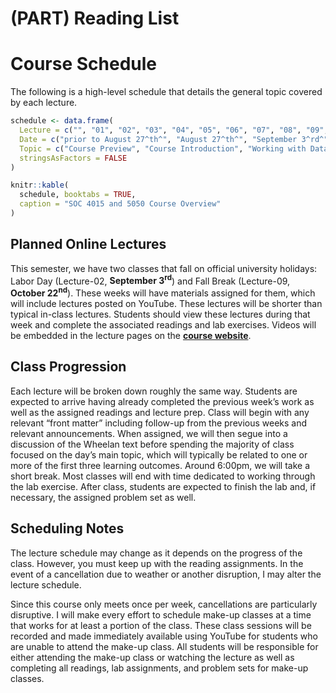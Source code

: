 # (PART) Reading List {-}

# Course Schedule

The following is a high-level schedule that details the general topic covered by each lecture.

```r
schedule <- data.frame(
  Lecture = c("", "01", "02", "03", "04", "05", "06", "07", "08", "09", "10", "11", "12", "13", "14", "15", "16", ""),
  Date = c("prior to August 27^th^", "August 27^th^", "September 3^rd^", "September 10^th^", "September 17^th^", "September 24^th^", "October 1^st^", "October 8^th^", "October 15^th^", "October 22^nd^", "October 29^th^", "November 5^th^", "November 12^th^", "November 19^th^", "November 26^th^", "December 3^rd^", "December 10^th^", "December 17^th^"),
  Topic = c("Course Preview", "Course Introduction", "Working with Data", "Describing Distributions", "Probability", "The Distribution of Random Variables", "Foundations for Inference", "Difference of Means (Part 1)", "Difference of Means (Part 2)", "Working with Factors", "Correlations (Part 1)", "Correlations (Part 2)", "OLS Regression (Part 1)", "OLS Regression (Part 2)", "OLS Regression (Part 3)", "Analysis of Variance", "Chi-Squared", "Final Presentations"),
  stringsAsFactors = FALSE
)

knitr::kable(
  schedule, booktabs = TRUE,
  caption = "SOC 4015 and 5050 Course Overview"
)
```

## Planned Online Lectures

This semester, we have two classes that fall on official university holidays: Labor Day (Lecture-02, **September 3^rd^**) and Fall Break (Lecture-09, **October 22^nd^**). These weeks will have materials assigned for them, which will include lectures posted on YouTube. These lectures will be shorter than typical in-class lectures. Students should view these lectures during that week and complete the associated readings and lab exercises. Videos will be embedded in the lecture pages on the [**course website**](https://slu-soc5050.github.io/).

## Class Progression

Each lecture will be broken down roughly the same way. Students are expected to arrive having already completed the previous week's work as well as the assigned readings and lecture prep. Class will begin with any relevant "front matter" including follow-up from the previous weeks and relevant announcements. When assigned, we will then segue into a discussion of the Wheelan text before spending the majority of class focused on the day’s main topic, which will typically be related to one or more of the first three learning outcomes. Around 6:00pm, we will take a short break. Most classes will end with time dedicated to working through the lab exercise. After class, students are expected to finish the lab and, if necessary, the assigned problem set as well.

## Scheduling Notes

The lecture schedule may change as it depends on the progress of the class. However, you must keep up with the reading assignments. In the event of a cancellation due to weather or another disruption, I may alter the lecture schedule.

Since this course only meets once per week, cancellations are particularly disruptive. I will make every effort to schedule make-up classes at a time that works for at least a portion of the class. These class sessions will be recorded and made immediately available using YouTube for students who are unable to attend the make-up class. All students will be responsible for either attending the make-up class or watching the lecture as well as completing all readings, lab assignments, and problem sets for make-up classes.
